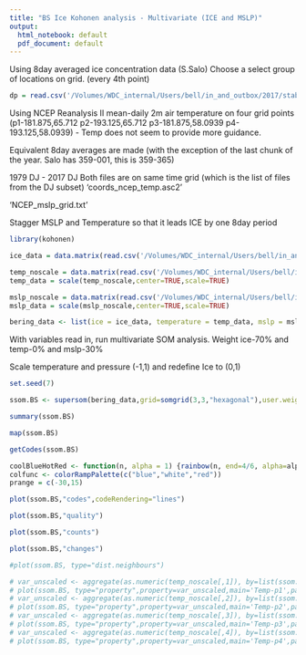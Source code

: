 ```yaml
---
title: "BS Ice Kohonen analysis - Multivariate (ICE and MSLP)"
output:
  html_notebook: default
  pdf_document: default
---
```


Using 8day averaged ice concentration data (S.Salo)
Choose a select group of locations on grid. (every 4th point)

```r
dp = read.csv('/Volumes/WDC_internal/Users/bell/in_and_outbox/2017/stabeno/Ice_kohonen/coords_subset_4pt_noland.asc2',header=TRUE,sep='')

```
Using NCEP Reanalysis II mean-daily 2m air temperature on four grid points (p1-181.875,65.712 p2-193.125,65.712 p3-181.875,58.0939 p4-193.125,58.0939) - Temp does not seem to provide more guidance.

Equivalent 8day averages are made (with the exception of the last chunk of the year.  Salo has 359-001, this is 359-365)

1979 DJ - 2017 DJ
Both files are on same time grid (which is the list of files from the DJ subset)
'coords_ncep_temp.asc2'

'NCEP_mslp_grid.txt'

Stagger MSLP and Temperature so that it leads ICE by one 8day period
```r
library(kohonen)

ice_data = data.matrix(read.csv('/Volumes/WDC_internal/Users/bell/in_and_outbox/2017/stabeno/Ice_kohonen/1979-2016_4pt_noland_DF.asc')) / 100.

temp_noscale = data.matrix(read.csv('/Volumes/WDC_internal/Users/bell/in_and_outbox/2017/stabeno/Ice_kohonen/1979-2017_NCEP_2mtemp_p8d.csv'))
temp_data = scale(temp_noscale,center=TRUE,scale=TRUE)

mslp_noscale = data.matrix(read.csv('/Volumes/WDC_internal/Users/bell/in_and_outbox/2017/stabeno/Ice_kohonen/1979-2017_NCEPmslp_p8d.csv'))
mslp_data = scale(mslp_noscale,center=TRUE,scale=TRUE)

bering_data <- list(ice = ice_data, temperature = temp_data, mslp = mslp_data)
```
With variables read in, run multivariate SOM analysis.  Weight ice-70% and temp-0% and mslp-30%

Scale temperature and pressure (-1,1) and redefine Ice to (0,1)
```r

set.seed(7)

ssom.BS <- supersom(bering_data,grid=somgrid(3,3,"hexagonal"),user.weights=c(0.70,0.3),whatmap=c(1,3),maxNA.fraction=1,rlen=1000)

summary(ssom.BS)

map(ssom.BS)
```

```r
getCodes(ssom.BS)
```
```r

coolBlueHotRed <- function(n, alpha = 1) {rainbow(n, end=4/6, alpha=alpha)[n:1]}
colfunc <- colorRampPalette(c("blue","white","red"))
prange = c(-30,15)
```

```r
plot(ssom.BS,"codes",codeRendering="lines")

plot(ssom.BS,"quality")

plot(ssom.BS,"counts")

plot(ssom.BS,"changes")

#plot(ssom.BS, type="dist.neighbours")

# var_unscaled <- aggregate(as.numeric(temp_noscale[,1]), by=list(ssom.BS$unit.classif), FUN=mean, simplify=TRUE)[,2]
# plot(ssom.BS, type="property",property=var_unscaled,main='Temp-p1',palette.name = colfunc,zlim=prange)
# var_unscaled <- aggregate(as.numeric(temp_noscale[,2]), by=list(ssom.BS$unit.classif), FUN=mean, simplify=TRUE)[,2]
# plot(ssom.BS, type="property",property=var_unscaled,main='Temp-p2',palette.name = colfunc,zlim=prange)
# var_unscaled <- aggregate(as.numeric(temp_noscale[,3]), by=list(ssom.BS$unit.classif), FUN=mean, simplify=TRUE)[,2]
# plot(ssom.BS, type="property",property=var_unscaled,main='Temp-p3',palette.name = colfunc,zlim=prange)
# var_unscaled <- aggregate(as.numeric(temp_noscale[,4]), by=list(ssom.BS$unit.classif), FUN=mean, simplify=TRUE)[,2]
# plot(ssom.BS, type="property",property=var_unscaled,main='Temp-p4',palette.name = colfunc,zlim=prange)

```